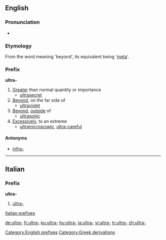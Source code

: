 ==English==

===Pronunciation===
* {{IPA|/ˈaltrə/}}

===Etymology===
From the {{etyl|la}} word meaning 'beyond', its {{etyl|el}} equivalent being '[[meta]]'.

===Prefix===
'''ultra-'''

# [[greater|Greater]] than normal quantity or importance
#* [[ultrasecret]]
# [[beyond|Beyond]], on the far side of
#* [[ultraviolet]]
# [[beyond|Beyond]], [[outside]] of
#* [[ultrasonic]]
# [[excessively|Excessively]], to an extreme
#* [[ultramicroscopic]], [[ultra-careful]]

====Antonyms====
* [[infra-]]

[[Category:English prefixes]]
[[Category:Greek derivations]]

----
==Italian==

===Prefix===
'''ultra-'''

# [[#English|ultra-]]

[[Category|Italian prefixes]]

[[de:ultra-]]
[[fr:ultra-]]
[[ku:ultra-]]
[[hu:ultra-]]
[[ja:ultra-]]
[[vi:ultra-]]
[[tr:ultra-]]
[[zh:ultra-]]